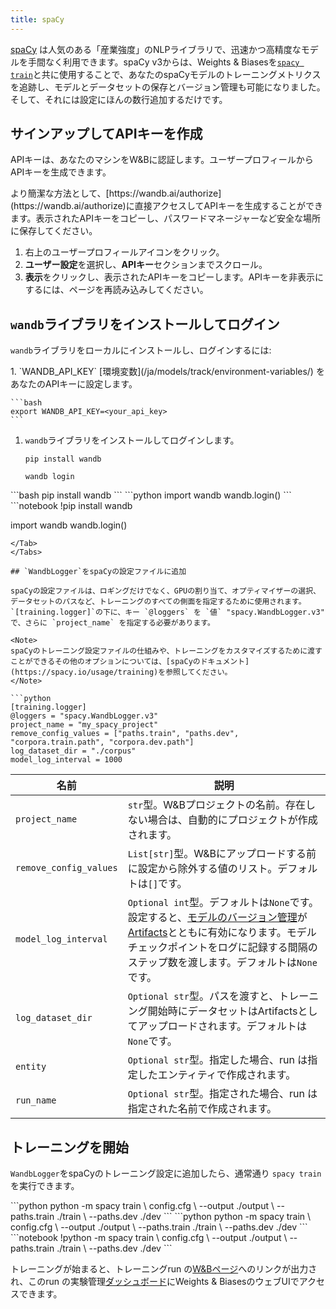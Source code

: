 ```yaml
---
title: spaCy
---
```


[spaCy](https://spacy.io) は人気のある「産業強度」のNLPライブラリで、迅速かつ高精度なモデルを手間なく利用できます。spaCy v3からは、Weights & Biasesを[`spacy train`](https://spacy.io/api/cli#train)と共に使用することで、あなたのspaCyモデルのトレーニングメトリクスを追跡し、モデルとデータセットの保存とバージョン管理も可能になりました。そして、それには設定にほんの数行追加するだけです。

## サインアップしてAPIキーを作成

APIキーは、あなたのマシンをW&Bに認証します。ユーザープロフィールからAPIキーを生成できます。

<Note>
より簡潔な方法として、[https://wandb.ai/authorize](https://wandb.ai/authorize)に直接アクセスしてAPIキーを生成することができます。表示されたAPIキーをコピーし、パスワードマネージャーなど安全な場所に保存してください。
</Note>

1. 右上のユーザープロフィールアイコンをクリック。
1. **ユーザー設定**を選択し、**APIキー**セクションまでスクロール。
1. **表示**をクリックし、表示されたAPIキーをコピーします。APIキーを非表示にするには、ページを再読み込みしてください。

## `wandb`ライブラリをインストールしてログイン

`wandb`ライブラリをローカルにインストールし、ログインするには:

<Tabs>
<Tab title="Command Line">
1. `WANDB_API_KEY` [環境変数](/ja/models/track/environment-variables/) をあなたのAPIキーに設定します。

    ```bash
    export WANDB_API_KEY=<your_api_key>
    ```

1. `wandb`ライブラリをインストールしてログインします。

    ```shell
    pip install wandb

    wandb login
    ```
</Tab>
<Tab title="Python">
```bash
pip install wandb
```
```python
import wandb
wandb.login()
```
</Tab>
<Tab title="Python notebook">
```notebook
!pip install wandb

import wandb
wandb.login()
```
</Tab>
</Tabs>

## `WandbLogger`をspaCyの設定ファイルに追加

spaCyの設定ファイルは、ロギングだけでなく、GPUの割り当て、オプティマイザーの選択、データセットのパスなど、トレーニングのすべての側面を指定するために使用されます。`[training.logger]`の下に、キー `@loggers` を `値` "spacy.WandbLogger.v3" で、さらに `project_name` を指定する必要があります。

<Note>
spaCyのトレーニング設定ファイルの仕組みや、トレーニングをカスタマイズするために渡すことができるその他のオプションについては、[spaCyのドキュメント](https://spacy.io/usage/training)を参照してください。
</Note>

```python
[training.logger]
@loggers = "spacy.WandbLogger.v3"
project_name = "my_spacy_project"
remove_config_values = ["paths.train", "paths.dev", "corpora.train.path", "corpora.dev.path"]
log_dataset_dir = "./corpus"
model_log_interval = 1000
```

| 名前                   | 説明                                                                                                                                                                                                                                                   |
| ---------------------- | ------------------------------------------------------------------------------------------------------------------------------------------------------------------------------------------------------------------------------------------------------------- |
| `project_name`         | `str`型。W&Bプロジェクトの名前。存在しない場合は、自動的にプロジェクトが作成されます。                                                                                                    |
| `remove_config_values` | `List[str]`型。W&Bにアップロードする前に設定から除外する値のリスト。デフォルトは`[]`です。                                                                                                                                                     |
| `model_log_interval`   | `Optional int`型。デフォルトは`None`です。設定すると、[モデルのバージョン管理](/ja/models/core/registry/)が[Artifacts](/ja/models/artifacts/)とともに有効になります。モデルチェックポイントをログに記録する間隔のステップ数を渡します。デフォルトは`None`です。 |
| `log_dataset_dir`      | `Optional str`型。パスを渡すと、トレーニング開始時にデータセットはArtifactsとしてアップロードされます。デフォルトは`None`です。                                                                                                            |
| `entity`               | `Optional str`型。指定した場合、run は指定したエンティティで作成されます。                                                                                                                                                                                   |
| `run_name`             | `Optional str`型。指定された場合、run は指定された名前で作成されます。                                                                                                                                                                               |

## トレーニングを開始

`WandbLogger`をspaCyのトレーニング設定に追加したら、通常通り `spacy train` を実行できます。

<Tabs>
<Tab title="Command Line">
```python
python -m spacy train \
    config.cfg \
    --output ./output \
    --paths.train ./train \
    --paths.dev ./dev
```
</Tab>
<Tab title="Python">
```python
python -m spacy train \
    config.cfg \
    --output ./output \
    --paths.train ./train \
    --paths.dev ./dev
```
</Tab>
<Tab title="Python notebook">
```notebook
!python -m spacy train \
    config.cfg \
    --output ./output \
    --paths.train ./train \
    --paths.dev ./dev
```
</Tab>
</Tabs>

トレーニングが始まると、トレーニングrun の[W&Bページ](/ja/models/runs/)へのリンクが出力され、このrun の実験管理[ダッシュボード](/ja/models/track/workspaces/)にWeights & BiasesのウェブUIでアクセスできます。